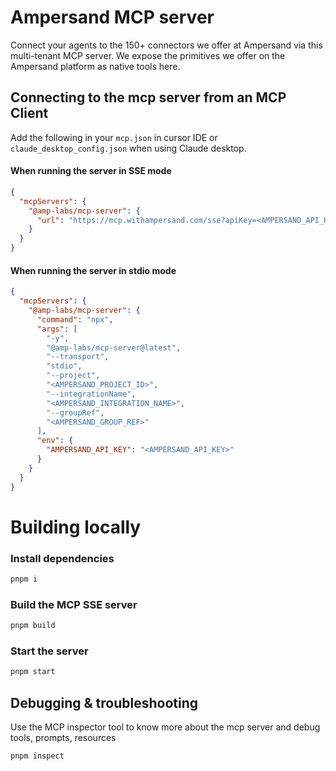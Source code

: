 # Ampersand MCP server

Connect your agents to the 150+ connectors we offer at Ampersand via this multi-tenant MCP server. We expose the primitives we offer on the Ampersand platform as native tools here.

## Connecting to the mcp server from an MCP Client

Add the following in your `mcp.json` in cursor IDE or `claude_desktop_config.json` when using Claude desktop.

#### When running the server in SSE mode

```json
{
  "mcpServers": {
    "@amp-labs/mcp-server": {
      "url": "https://mcp.withampersand.com/sse?apiKey=<AMPERSAND_API_KEY>&project=<AMPERSAND_PROJECT_ID>&integrationName=<AMPERSAND_INTEGRATION_NAME>&groupRef=<AMPERSAND_GROUP_REF>"
    }
  }
}
```

#### When running the server in stdio mode

```json
{
  "mcpServers": {
    "@amp-labs/mcp-server": {
      "command": "npx",
      "args": [
        "-y",
        "@amp-labs/mcp-server@latest",
        "--transport",
        "stdio",
        "--project",
        "<AMPERSAND_PROJECT_ID>",
        "--integrationName",
        "<AMPERSAND_INTEGRATION_NAME>",
        "--groupRef",
        "<AMPERSAND_GROUP_REF>"
      ],
      "env": {
        "AMPERSAND_API_KEY": "<AMPERSAND_API_KEY>"
      }
    }
  }
}
```

# Building locally

### Install dependencies

```sh
pnpm i
```

### Build the MCP SSE server

```sh
pnpm build
```

### Start the server

```sh
pnpm start
```

## Debugging & troubleshooting

Use the MCP inspector tool to know more about the mcp server and debug tools, prompts, resources

```sh
pnpm inspect
```